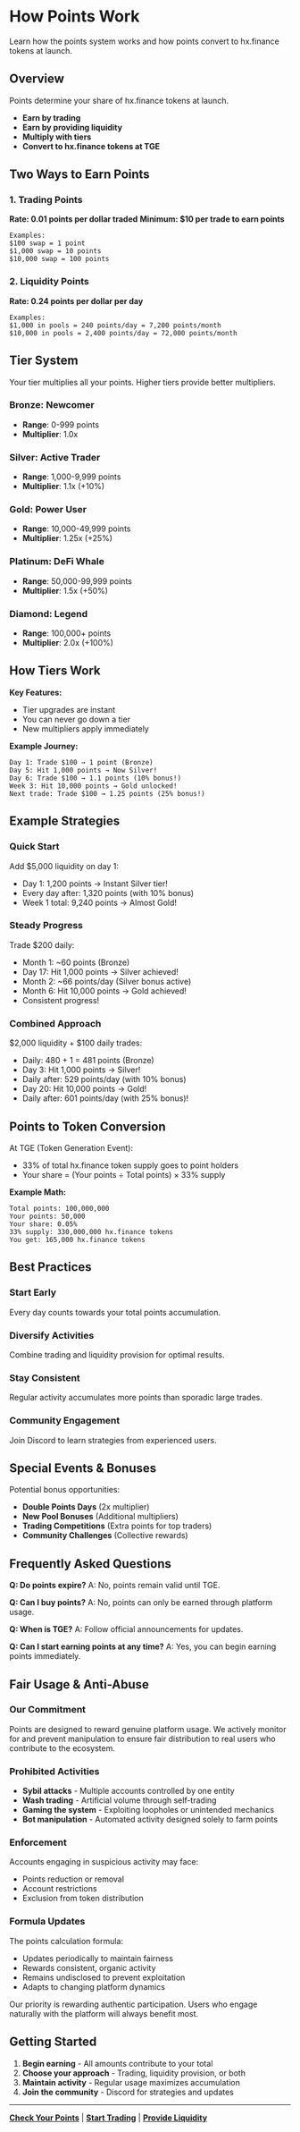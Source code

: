 # How Points Work

Learn how the points system works and how points convert to hx.finance tokens at launch.

## Overview

Points determine your share of hx.finance tokens at launch.

- **Earn by trading**
- **Earn by providing liquidity**
- **Multiply with tiers**
- **Convert to hx.finance tokens at TGE**

## Two Ways to Earn Points

### 1. Trading Points
**Rate: 0.01 points per dollar traded**
**Minimum: $10 per trade to earn points**

```
Examples:
$100 swap = 1 point
$1,000 swap = 10 points  
$10,000 swap = 100 points
```

### 2. Liquidity Points
**Rate: 0.24 points per dollar per day**

```
Examples:
$1,000 in pools = 240 points/day = 7,200 points/month
$10,000 in pools = 2,400 points/day = 72,000 points/month
```

## Tier System

Your tier multiplies all your points. Higher tiers provide better multipliers.

### Bronze: Newcomer
- **Range**: 0-999 points
- **Multiplier**: 1.0x

### Silver: Active Trader
- **Range**: 1,000-9,999 points
- **Multiplier**: 1.1x (+10%)

### Gold: Power User
- **Range**: 10,000-49,999 points
- **Multiplier**: 1.25x (+25%)

### Platinum: DeFi Whale
- **Range**: 50,000-99,999 points
- **Multiplier**: 1.5x (+50%)

### Diamond: Legend
- **Range**: 100,000+ points
- **Multiplier**: 2.0x (+100%)

## How Tiers Work

**Key Features:**
- Tier upgrades are instant
- You can never go down a tier
- New multipliers apply immediately

**Example Journey:**
```
Day 1: Trade $100 → 1 point (Bronze)
Day 5: Hit 1,000 points → Now Silver! 
Day 6: Trade $100 → 1.1 points (10% bonus!)
Week 3: Hit 10,000 points → Gold unlocked!
Next trade: Trade $100 → 1.25 points (25% bonus!)
```

## Example Strategies

### Quick Start
Add $5,000 liquidity on day 1:
- Day 1: 1,200 points → Instant Silver tier!
- Every day after: 1,320 points (with 10% bonus)
- Week 1 total: 9,240 points → Almost Gold!

### Steady Progress
Trade $200 daily:
- Month 1: ~60 points (Bronze)
- Day 17: Hit 1,000 points → Silver achieved!
- Month 2: ~66 points/day (Silver bonus active)
- Month 6: Hit 10,000 points → Gold achieved!
- Consistent progress!

### Combined Approach
$2,000 liquidity + $100 daily trades:
- Daily: 480 + 1 = 481 points (Bronze)
- Day 3: Hit 1,000 points → Silver!
- Daily after: 529 points/day (with 10% bonus)
- Day 20: Hit 10,000 points → Gold!
- Daily after: 601 points/day (with 25% bonus)!

## Points to Token Conversion

At TGE (Token Generation Event):
- 33% of total hx.finance token supply goes to point holders
- Your share = (Your points ÷ Total points) × 33% supply

**Example Math:**
```
Total points: 100,000,000
Your points: 50,000
Your share: 0.05%
33% supply: 330,000,000 hx.finance tokens
You get: 165,000 hx.finance tokens
```

## Best Practices

### Start Early
Every day counts towards your total points accumulation.

### Diversify Activities
Combine trading and liquidity provision for optimal results.

### Stay Consistent
Regular activity accumulates more points than sporadic large trades.

### Community Engagement
Join Discord to learn strategies from experienced users.

## Special Events & Bonuses

Potential bonus opportunities:
- **Double Points Days** (2x multiplier)
- **New Pool Bonuses** (Additional multipliers)
- **Trading Competitions** (Extra points for top traders)
- **Community Challenges** (Collective rewards)

## Frequently Asked Questions

**Q: Do points expire?**
A: No, points remain valid until TGE.

**Q: Can I buy points?**
A: No, points can only be earned through platform usage.

**Q: When is TGE?**
A: Follow official announcements for updates.

**Q: Can I start earning points at any time?**
A: Yes, you can begin earning points immediately.

## Fair Usage & Anti-Abuse

### Our Commitment
Points are designed to reward genuine platform usage. We actively monitor for and prevent manipulation to ensure fair distribution to real users who contribute to the ecosystem.

### Prohibited Activities
- **Sybil attacks** - Multiple accounts controlled by one entity
- **Wash trading** - Artificial volume through self-trading
- **Gaming the system** - Exploiting loopholes or unintended mechanics
- **Bot manipulation** - Automated activity designed solely to farm points

### Enforcement
Accounts engaging in suspicious activity may face:
- Points reduction or removal
- Account restrictions
- Exclusion from token distribution

### Formula Updates
The points calculation formula:
- Updates periodically to maintain fairness
- Rewards consistent, organic activity
- Remains undisclosed to prevent exploitation
- Adapts to changing platform dynamics

Our priority is rewarding authentic participation. Users who engage naturally with the platform will always benefit most.

## Getting Started

1. **Begin earning** - All amounts contribute to your total
2. **Choose your approach** - Trading, liquidity provision, or both
3. **Maintain activity** - Regular usage maximizes accumulation
4. **Join the community** - Discord for strategies and updates

---

**[Check Your Points](https://app.hx.finance/points)** | **[Start Trading](/getting-started/first-swap)** | **[Provide Liquidity](/liquidity/becoming-lp)**